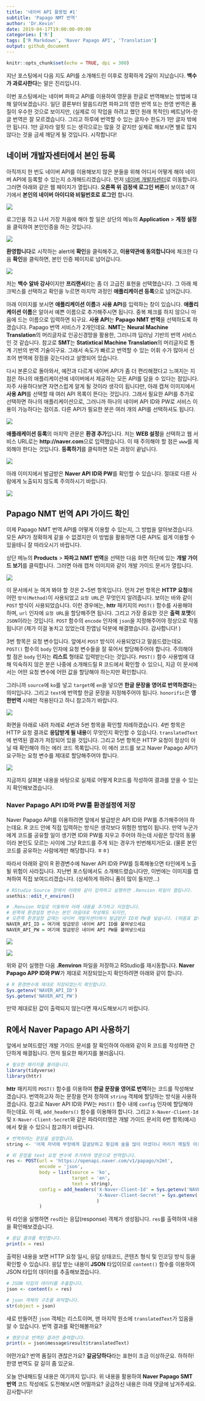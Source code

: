 ```yaml
---
title: '네이버 API 활용법 #1'
subtitle: 'Papago NMT 번역'
author: 'Dr.Kevin'
date: 2019-04-17T19:00:00-09:00
categories: ['R']
tags: ['R Markdown', 'Naver Papago API', 'Translation']
output: github_document
---
```


```r
knitr::opts_chunk$set(echo = TRUE, dpi = 300)
```

지난 포스팅에서 다음 지도 API를 소개해드린 이후로 정확하게 2달이 지났습니다. **백수가 과로사한다**는 말은 진리입니다. 

이번 포스팅에서는 네이버 파파고 API를 이용하여 영문을 한글로 번역해보는 방법에 대해 알아보겠습니다. 일단 결론부터 말씀드리면 파파고의 영한 번역 또는 한영 번역은 품질이 우수한 것으로 보이지만, (실제로 이 작업을 하려고 했던 원래 목적인) 베트남어-한글 번역은 잘 모르겠습니다. 그리고 하루에 번역할 수 있는 글자수 한도가 1만 글자 밖에 안 됩니다. 1만 글자라 얼핏 드는 생각으로는 많을 것 같지만 실제로 해보시면 별로 많지 않다는 것을 금세 깨닫게 될 것입니다. 시작합니다! 

## 네이버 개발자센터에서 본인 등록 

아직까지 한 번도 네이버 API를 이용해보지 않은 분들을 위해 어디서 어떻게 해야 네이버 API에 등록할 수 있는지 소개해드리겠습니다. 먼저 [네이버 개발자센터](https://developers.naver.com/main/)로 이동합니다. 그러면 아래와 같은 웹 페이지가 열립니다. **오른쪽 위 검정색 로그인 버튼**이 보이죠? 여기에서 **본인의 네이버 아이디와 비밀번호로 로그인** 합니다. 

![](https://raw.githubusercontent.com/MrKevinNa/MrKevinNa.github.io/master/images/2019-04-17-Naver-Papago-API를-활용한-번역/Naver_API_01.png)

로그인을 하고 나서 가장 처음에 해야 할 일은 상단의 메뉴의 **Application** > **계정 설정**을 클릭하여 본인인증을 하는 것입니다. 

![](https://raw.githubusercontent.com/MrKevinNa/MrKevinNa.github.io/master/images/2019-04-17-Naver-Papago-API를-활용한-번역/Naver_API_02.png)

**환영합니다**로 시작하는 alert에 **확인**을 클릭해주고, **이용약관에 동의합니다**에 체크한 다음 **확인**을 클릭하면, 본인 인증 페이지로 넘어갑니다. 

![](https://raw.githubusercontent.com/MrKevinNa/MrKevinNa.github.io/master/images/2019-04-17-Naver-Papago-API를-활용한-번역/Naver_API_06.png)

저는 **백수 알바 강사**이지만 **프리랜서**라는 좀 더 고급진 표현을 선택했습니다. 그 아래 체크박스를 선택하고 확인을 누르면 마지막 과정인 **애플리케이션 등록**으로 넘어갑니다. 

아래 이미지를 보시면 **애플리케이션 이름**과 **사용 API**를 입력하는 창이 있습니다. **애플리케이션 이름**은 알아서 예쁜 이름으로 추가해주시면 됩니다. 중복 체크를 하지 않으니 마음에 드는 이름으로 입력하면 되구요. **사용 API**는 **Papago NMT 번역**을 선택하도록 하겠습니다. Papago 번역 서비스가 2개인데요. **NMT**는 **Neural Machine Translation**의 머리글자로 인공신경망을 활용한, 그러니까 딥러닝 기반의 번역 서비스인 것 같습니다. 참고로 **SMT**는 **Statixtical Machine Translation**의 머리글자로 통계 기반의 번역 기술이구요. 그래서 속도가 빠르고 번역할 수 있는 어휘 수가 많아서 신조어 번역에 장점을 갖는다라고 설명되어 있습니다. 

다시 본론으로 돌아와서, 예전과 다르게 네이버 API가 좀 더 편리해졌다고 느껴지는 지점은 하나의 애플리케이션에 네이버에서 제공하는 모든 API를 담을 수 있다는 점입니다. 자주 사용하다보면 자연스럽게 알게 될 것이라 생각이 됩니다만, 아래 캡쳐 이미지에서 **사용 API**를 선택할 때 여러 API 목록이 뜬다는 것입니다. 그래서 필요한 API를 추가로 선택하면 하나의 애플리케이션으로, 그러니까 하나의 네이버 API ID와 PW로 서비스 이용이 가능하다는 점이죠. 다른 API가 필요한 분은 여러 개의 API를 선택하셔도 됩니다. 

![](https://raw.githubusercontent.com/MrKevinNa/MrKevinNa.github.io/master/images/2019-04-17-Naver-Papago-API를-활용한-번역/Naver_API_07.png)

**애플래케이션 등록**의 마지막 관문은 **환경 추가**입니다. 저는 **WEB 설정**을 선택하고 웹 서비스 URL로는 **http://naver.com**으로 입력했습니다. 이 때 주의해야 할 점은 `www`를 제외해야 한다는 것입니다. **등록하기**를 클릭하면 모든 과정이 끝납니다. 

![](https://raw.githubusercontent.com/MrKevinNa/MrKevinNa.github.io/master/images/2019-04-17-Naver-Papago-API를-활용한-번역/Naver_API_08.png)

아래 이미지에서 발급받은 **Naver API ID와 PW**를 확인할 수 있습니다. 절대로 다른 사람에게 노출되지 않도록 주의하시기 바랍니다. 

![](https://raw.githubusercontent.com/MrKevinNa/MrKevinNa.github.io/master/images/2019-04-17-Naver-Papago-API를-활용한-번역/Naver_API_09.png)

## Papago NMT 번역 API 가이드 확인 

이제 Papago NMT 번역 API를 어떻게 이용할 수 있는지, 그 방법을 알아보겠습니다. 모든 API가 정확하게 같을 수 없겠지만 이 방법을 활용하면 다른 API도 쉽게 이용할 수 있을테니 잘 따라오시기 바랍니다. 

상단 메뉴의 **Products** > **파파고 NMT 번역**을 선택한 다음 화면 하단에 있는 **개발 가이드 보기**를 클릭합니다. 그러면 아래 캡쳐 이미지와 같이 개발 가이드 문서가 열립니다. 

![](https://raw.githubusercontent.com/MrKevinNa/MrKevinNa.github.io/master/images/2019-04-17-Naver-Papago-API를-활용한-번역/Naver_API_10.png)

이 문서에서 눈 여겨 봐야 할 것은 2~5번 항목입니다. 먼저 2번 항목은 **HTTP 요청**에 어떤 `방식(Method)`이 사용되었고 `요청 URL`은 무엇인지 알려줍니다. 보이는 바와 같이 `POST` 방식이 사용되었습니다. 이런 경우에는, **httr** 패키지의 `POST()` 함수를 사용해야 하며, `url` 인자에 `요청 URL`을 할당해주면 됩니다. 그리고 가장 중요한 것은 **출력 포맷**이 `JSON`이라는 것입니다. `POST` 함수의 `encode` 인자에 `json`을 지정해주어야 정상으로 작동됩니다! (제가 이걸 놓치고 있었는데 찬엽님 덕분에 해결했습니다. 감사합니다! )

3번 항목은 요청 변수입니다. 앞에서 `POST` 방식이 사용되었다고 말씀드렸는데요. `POST()` 함수의 `body` 인자에 요청 변수들을 잘 묶어서 할당해주어야 합니다. 주의해야 할 점은 `body` 인자는 **리스트** 형태로 입력받는다는 것입니다. `POST()` 함수 사용법에 대해 익숙하지 않은 분은 나중에 소개해드릴 R 코드에서 확인할 수 있으니, 지금 이 문서에서는 어떤 요청 변수에 어떤 값을 할당해야 하는지만 확인합니다. 

그러니까 `source`에 `ko`를 넣고 `target`에 `en`을 넣으면 **한글 문장을 영어로 번역하겠다**는 의미입니다. 그리고 `text`에 번역할 한글 문장을 지정해주어야 됩니다. `honorific`은 **영한번역** 시에만 적용된다고 하니 참고하기 바랍니다. 

![](https://raw.githubusercontent.com/MrKevinNa/MrKevinNa.github.io/master/images/2019-04-17-Naver-Papago-API를-활용한-번역/Naver_API_11.png)

화면을 아래로 내려 차례로 4번과 5번 항목을 확인할 차례하겠습니다. 4번 항목은 HTTP 요청 결과로 **응답받게 될 내용**이 무엇인지 확인할 수 있습니다. `translatedText`에 번역된 결과가 저장되어 있을 것입니다. 그리고 5번 항목은 HTTP 요청이 정상이 아닐 때 확인해야 하는 에러 코드 목록입니다. 이 에러 코드를 보고 Naver Papago API가 요구하는 요청 변수를 제대로 할당해주어야 합니다. 

![](https://raw.githubusercontent.com/MrKevinNa/MrKevinNa.github.io/master/images/2019-04-17-Naver-Papago-API를-활용한-번역/Naver_API_12.png)

지금까지 살펴본 내용을 바탕으로 실제로 어떻게 R코드를 작성하여 결과를 얻을 수 있는지 확인해보겠습니다. 

### Naver Papago API ID와 PW를 환경설정에 저장

Naver Papago API를 이용하려면 앞에서 발급받은 API ID와 PW를 추가해주어야 하는데요. R 코드 안에 직접 입력하는 방식은 생각보다 위험한 방법이 됩니다. 만약 누군가에게 코드를 공유할 일이 생기면 ID와 PW를 지우고 주어야 하는데 사람은 망각의 동물이라 본인도 모르는 사이에 그냥 R코드를 주게 되는 경우가 빈번해지거든요. (물론 본인 코드를 공유하는 사람에게만 해당합니다. ㅎㅎ)

따라서 아래와 같이 R 환경변수에 Naver API ID와 PW를 등록해놓으면 타인에게 노출될 위험이 사라집니다. 지난번 포스팅에서도 소개해드렸습니다만, 이번에는 이미지를 캡쳐하여 직접 보여드리겠습니다. (상세하게 하려니 품이 많이 들지만...)

```r
# RStudio Source 창에서 아래와 같이 입력하고 실행하면 .Renvion 파일이 열립니다. 
usethis::edit_r_environ()

# .Renvion 파일로 이동하여 아래 내용을 추가하고 저장합니다. 
# 왼쪽에 환경설정 변수는 본인 마음대로 작성해도 되지만, 
# 오른쪽 환경설정 값에는 네이버 개발자센터에서 발급받은 ID와 PW를 넣습니다. (따옴표 없이도 가능합니다.)
NAVER_API_ID = 여기에 발급받은 네이버 API ID를 붙여넣으세요
NAVER_API_PW = 여기에 발급받은 네이버 API PW를 붙여넣으세요
```

![](https://raw.githubusercontent.com/MrKevinNa/MrKevinNa.github.io/master/images/2019-04-17-Naver-Papago-API를-활용한-번역/Naver_API_13.png)

![](https://raw.githubusercontent.com/MrKevinNa/MrKevinNa.github.io/master/images/2019-04-17-Naver-Papago-API를-활용한-번역/Naver_API_14.png)

위와 같이 실행한 다음 **.Renviron** 파일을 저장하고 RStudio를 재시동합니다. **Naver Papago APP ID와 PW**가 제대로 저장되었는지 확인하려면 아래와 같이 합니다. 

```r
# R 환경변수에 제대로 저장되었는지 확인합니다. 
Sys.getenv('NAVER_API_ID')
Sys.getenv('NAVER_API_PW')
```

만약 제대로된 값이 출력되지 않는다면 재시도해보시기 바랍니다. 

## R에서 Naver Papago API 사용하기 

앞에서 보여드렸던 개발 가이드 문서를 잘 확인하여 아래와 같이 R 코드를 작성하면 간단하게 해결됩니다. 먼저 필요한 패키지를 불러옵니다. 

```r
# 필요한 패키지를 불러옵니다. 
library(tidyverse)
library(httr)
```

**httr** 패키지의 `POST()` 함수를 이용하여 **한글 문장을 영어로 번역**하는 코드를 작성해보겠습니다. 번역하고자 하는 문장을 먼저 정하여 `string` 객체에 할당하는 방식을 사용하겠습니다. 참고로 Naver API ID와 PW는 `POST()` 함수 내에 `config` 인자에 할당해야 하는데요. 이 때, `add_headers()` 함수를 이용해야 합니다. 그리고 `X-Naver-Client-Id` 및 `X-Naver-Client-Secret`와 같은 파라미터명은 개발 가이드 문서의 6번 항목(예시)에서 찾을 수 있으니 참고하기 바랍니다. 

```r
# 번역하려는 문장을 설정합니다. 
string <- '어제 저녁에 부장에게 갈굼당하고 홧김에 술을 많이 마셨더니 머리가 깨질듯 아프다.'

# 위 문장을 text 요청 변수에 추가하여 영문으로 번역합니다. 
res <- POST(url = 'https://openapi.naver.com/v1/papago/n2mt',
            encode = 'json',
            body = list(source = 'ko',
                        target = 'en',
                        text = string), 
            config = add_headers('X-Naver-Client-Id' = Sys.getenv('NAVER_API_ID'),
                                 'X-Naver-Client-Secret' = Sys.getenv('NAVER_API_PW')
                                 )
            )
```

위 라인을 실행하면 `res`라는 응답(response) 객체가 생성됩니다. `res`를 출력하여 내용을 확인해보겠습니다. 

```r
# 응답 결과를 확인합니다. 
print(x = res)
```

출력된 내용을 보면 HTTP 요청 일시, 응답 상태코드, 콘텐츠 형식 및 인코딩 방식 등을 확인할 수 있습니다. 응답 받는 내용이 **JSON** 타입이므로 `content()` 함수를 이용하여 JSON 타입의 데이터를 추출해보겠습니다. 

```r
# JSON 타입의 데이터를 추출합니다. 
json <- content(x = res)

# json 객체의 구조를 파악합니다. 
str(object = json)
```

새로 만들어진 `json` 객체는 리스트이며, 맨 마지막 원소에 `translatedText`가 있음을 알 수 있습니다. 번역 결과를 확인해볼까요? 

```r
# 영문으로 번역된 결과만 출력합니다. 
print(x = json$message$result$translatedText)
```

어떤가요? 번역 품질이 괜찮은가요? **갈굼당하다**라는 표현이 조금 이상하군요. 하하하! 한영 번역도 갈 길이 좀 있군요. 

오늘 안내해드릴 내용은 여기까지 입니다. 위 내용을 활용하여 **Naver Papago SMT 번역** 코드 작성에도 도전해보시면 어떨까요? 궁금하신 내용은 아래 댓글에 남겨주세요. 감사합니다! 

